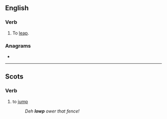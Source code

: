 ==English==

===Verb===
{{en-verb|lowps|lowping|lowpt|past2=lowped}}

# {{lb|en|Cumberland}} To [[leap]].

===Anagrams===
* {{anagrams|en|a=lopw|plow}}

----

==Scots==

===Verb===
{{sco-verb}}

# {{lb|sco|South Scots}} to [[jump]]
#: ''Deh '''lowp''' ower that fence!''